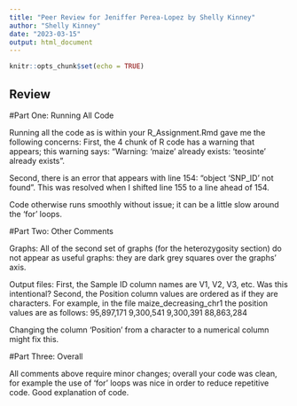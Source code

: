 ```yaml
---
title: "Peer Review for Jeniffer Perea-Lopez by Shelly Kinney"
author: "Shelly Kinney"
date: "2023-03-15"
output: html_document
---
```


```r
knitr::opts_chunk$set(echo = TRUE)
```

## Review


#Part One: Running All Code

Running all the code as is within your R_Assignment.Rmd gave me the following concerns:
First, the 4 chunk of R code has a warning that appears; this warning says:
"Warning: 'maize' already exists: 'teosinte' already exists". 

Second, there is an error that appears with line 154: "object 'SNP_ID' not found". This was resolved when I shifted line 155 to a line ahead of 154.

Code otherwise runs smoothly without issue; it can be a little slow around the 'for' loops.


#Part Two: Other Comments

Graphs:
All of the second set of graphs (for the heterozygosity section) do not appear as useful graphs: they are dark grey squares over the graphs' axis. 

Output files:
First, the Sample ID column names are V1, V2, V3, etc. Was this intentional? 
Second, the Position column values are ordered as if they are characters.  For example, in the file maize_decreasing_chr1 the position values are as follows:
95,897,171
9,300,541
9,300,391
88,863,284

Changing the column 'Position' from a character to a numerical column might fix this.


#Part Three: Overall

All comments above require minor changes; overall your code was clean, for example the use of 'for' loops was nice in order to reduce repetitive code. Good explanation of code.
